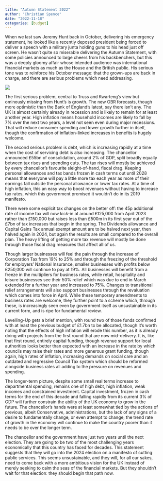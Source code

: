 ```yaml
---
title: "Autumn Statement 2022"
author: "Christian Spence"
date: "2022-11-18"
categories: [budget]
---
```


When we last saw Jeremy Hunt back in October, delivering his emergency statement, he looked like a recently deposed president being forced to deliver a speech with a military junta holding guns to his head just off screen. He wasn’t quite so miserable delivering the Autumn Statement, with some policies announced to large cheers from his backbenchers, but this was a deeply gloomy affair whose intended audience was international financial markets as much as the House and the British public. His serious tone was to reinforce his October message: that the grown-ups are back in charge, and there are serious problems which need addressing.

![](hunt-autumn-statement-2022.jpeg)

The first serious problem, central to Truss and Kwarteng’s view but ominously missing from Hunt’s is growth. The new OBR forecasts, though more optimistic than the Bank of England’s latest, say there isn’t any. The UK is almost certainly already in recession and is likely to remain for at least another year. High inflation means household incomes are likely to fall by 7% over the next two years, a level not seen even during major recessions. That will reduce consumer spending and lower growth further in itself, though the confirmation of inflation-linked increases in benefits is hugely welcome.

The second serious problem is debt, which is increasing rapidly at a time when the cost of servicing debt is also increasing. The chancellor announced £55bn of consolidation, around 2% of GDP, split broadly equally between tax rises and spending cuts. The tax rises will mostly be achieved by every chancellor’s favourite sleight-of-hand, fiscal drag. Keeping personal allowances and tax bands frozen in cash terms out until 2028 means that everyone will pay a little more tax each year as more of their earnings fall outside the personal allowance or lower tax rates. At a time of high inflation, this an easy way to boost revenues without having to increase tax rates, which this government promised it wouldn’t do in its 2019 manifesto.

There were some explicit tax changes on the better off: the 45p additional rate of income tax will now kick-in at around £125,000 from April 2023 rather than £150,000 but raises less than £500m in its first year out of the £7bn of tax increases that begin in the spring. The Dividends allowance and Capital Gains Tax annual exempt amount are to be halved next year, then halved again in 2024, but again the results are small compared to the overall plan. The heavy lifting of getting more tax revenue will mostly be done through those fiscal drag measures that affect all of us.

Though larger businesses will feel the pain through the increase of Corporation Tax from 19% to 25% and through the freezing of the threshold for employers’ National Insurance, smaller businesses with profits below £250,000 will continue to pay at 19%. All businesses will benefit from a freeze in the multipliers for business rates, while retail, hospitality and leisure businesses see their 50% relief which was due to end in March extended for a further year and increased to 75%. Changes to transitional relief arrangements will also support businesses through the revaluation which comes into force in April. While these temporary amendments to business rates are welcome, they further point to a scheme which, through these, is increasingly seen even by government itself as unsustainable in its current form, and is ripe for fundamental review.

Levelling-Up gets a brief mention, with round two of those funds confirmed with at least the previous budget of £1.7bn to be allocated, though it’s worth noting that the effects of high inflation will erode this number, as it is already doing with projects from the first round that are now mid-delivery. It is, like that first round, entirely capital funding, though revenue support for local authorities looks better than expected with an increase in the rate by which councils may raise their rates and more generous grant funding, though again, high rates of inflation, increasing demands on social care and an outdated and regressive Council Tax system which should be reformed alongside business rates all adding to the pressure on revenues and spending.

The longer-term picture, despite some small real terms increase to departmental spending, remains one of high debt, high inflation, weak incomes and constrained investment. Capital investment, frozen in cash terms for the end of this decade and falling rapidly from its current 3% of GDP will further constrain the ability of the UK economy to grow in the future. The chancellor’s hands were at least somewhat tied by the actions of previous, albeit Conservative, administrations, but the lack of any signs of a desire to fundamentally change, or even attempt to change, the trend rate of growth in the economy will continue to make the country poorer than it needs to be over the longer term.

The chancellor and the government have just two years until the next election. They are going to be two of the most challenging years economically that this country has faced for decades. This statement suggests that they will go into the 2024 election on a manifesto of cutting public services. This seems unsustainable, and they will, for all our sakes, need to come back with a more ambitious vision for the UK instead of merely seeking to calm the seas of the financial markets. But they shouldn’t wait for that election: they should begin that path now.

